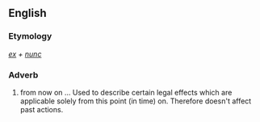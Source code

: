 ==English==

===Etymology===
{{etyl|la}} ''[[ex]] + [[nunc]]''

===Adverb===
{{en-adv|-}}

# {{legal}} from now on ... Used to describe certain legal effects which are applicable solely from this point (in time) on. Therefore doesn't affect past actions.


{{attention|la}}